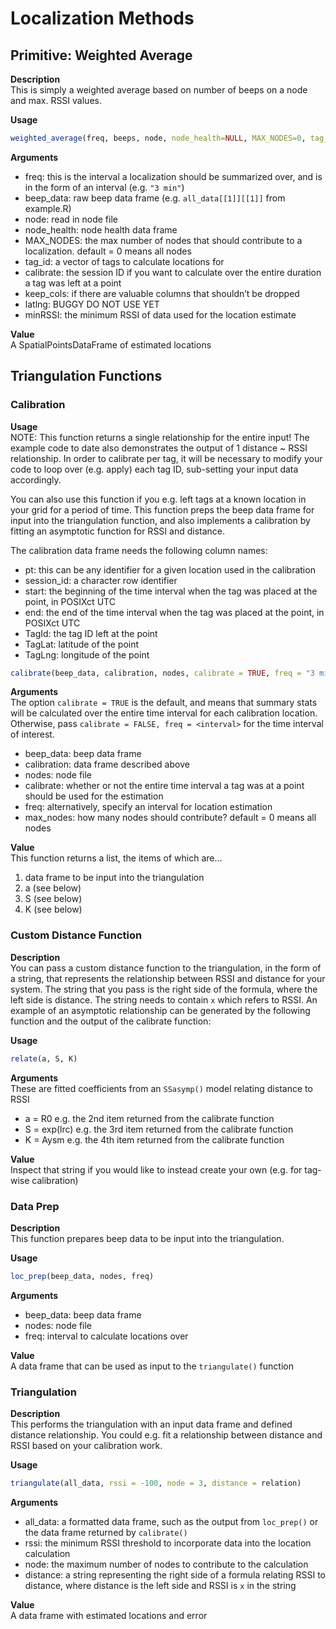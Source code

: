 # Localization Methods  

## Primitive: Weighted Average  
**Description**  
This is simply a weighted average based on number of beeps on a node and max. RSSI values.  

**Usage**  
```r
weighted_average(freq, beeps, node, node_health=NULL, MAX_NODES=0, tag_id=NULL, calibrate = NULL, keep_cols = NULL, latlng = TRUE, minRSSI = 0)
```

**Arguments**  

* freq: this is the interval a localization should be summarized over, and is in the form of an interval (e.g. `"3 min"`)  
* beep_data: raw beep data frame (e.g. `all_data[[1]][[1]]` from example.R)  
* node: read in node file  
* node_health: node health data frame
* MAX_NODES: the max number of nodes that should contribute to a localization. default = 0 means all nodes 
* tag_id: a vector of tags to calculate locations for
* calibrate: the session ID if you want to calculate over the entire duration a tag was left at a point
* keep_cols: if there are valuable columns that shouldn't be dropped
* latlng: BUGGY DO NOT USE YET
* minRSSI: the minimum RSSI of data used for the location estimate

**Value**  
A SpatialPointsDataFrame of estimated locations 

## Triangulation Functions  

### Calibration  

**Usage**  
NOTE: This function returns a single relationship for the entire input! The example code to date also demonstrates the output of 1 distance ~ RSSI relationship. In order to calibrate per tag, it will be necessary to modify your code to loop over (e.g. apply) each tag ID, sub-setting your input data accordingly.

You can also use this function if you e.g. left tags at a known location in your grid for a period of time. This function preps the beep data frame for input into the triangulation function, and also implements a calibration by fitting an asymptotic function for RSSI and distance.  

The calibration data frame needs the following column names:  

* pt: this can be any identifier for a given location used in the calibration  
* session_id: a character row identifier
* start: the beginning of the time interval when the tag was placed at the point, in POSIXct UTC  
* end: the end of the time interval when the tag was placed at the point, in POSIXct UTC  
* TagId: the tag ID left at the point  
* TagLat: latitude of the point  
* TagLng: longitude of the point 
```r
calibrate(beep_data, calibration, nodes, calibrate = TRUE, freq = "3 min", max_nodes = 0)
```

**Arguments**  
The option `calibrate = TRUE` is the default, and means that summary stats will be calculated over the entire time interval for each calibration location. Otherwise, pass `calibrate = FALSE, freq = <interval>` for the time interval of interest.  

* beep_data: beep data frame  
* calibration: data frame described above  
* nodes: node file  
* calibrate: whether or not the entire time interval a tag was at a point should be used for the estimation
* freq: alternatively, specify an interval for location estimation
* max_nodes: how many nodes should contribute? default = 0 means all nodes  

**Value**  
This function returns a list, the items of which are...  

1. data frame to be input into the triangulation  
2. a (see below)  
3. S (see below)  
4. K (see below)  

### Custom Distance Function  
**Description**  
You can pass a custom distance function to the triangulation, in the form of a string, that represents the relationship between RSSI and distance for your system. The string that you pass is the right side of the formula, where the left side is distance. The string needs to contain `x` which refers to RSSI. An example of an asymptotic relationship can be generated by the following function and the output of the calibrate function:

**Usage**  
```r
relate(a, S, K)
```

**Arguments**  
These are fitted coefficients from an `SSasymp()` model relating distance to RSSI    

* a = R0 e.g. the 2nd item returned from the calibrate function  
* S = exp(lrc) e.g. the 3rd item returned from the calibrate function  
* K = Aysm e.g. the 4th item returned from the calibrate function  

**Value**  
Inspect that string if you would like to instead create your own (e.g. for tag-wise calibration)  

### Data Prep  
**Description**  
This function prepares beep data to be input into the triangulation.    

**Usage**  
```r
loc_prep(beep_data, nodes, freq) 
```

**Arguments**  

* beep_data: beep data frame  
* nodes: node file  
* freq: interval to calculate locations over  

**Value**  
A data frame that can be used as input to the `triangulate()` function  

### Triangulation  

**Description**  
This performs the triangulation with an input data frame and defined distance relationship. You could e.g. fit a relationship between distance and RSSI based on your calibration work.

**Usage**  
```r
triangulate(all_data, rssi = -100, node = 3, distance = relation)
```
**Arguments**  

* all_data: a formatted data frame, such as the output from `loc_prep()` or the data frame returned by `calibrate()`  
* rssi: the minimum RSSI threshold to incorporate data into the location calculation  
* node: the maximum number of nodes to contribute to the calculation  
* distance: a string representing the right side of a formula relating RSSI to distance, where distance is the left side and RSSI is `x` in the string  

**Value**  
A data frame with estimated locations and error